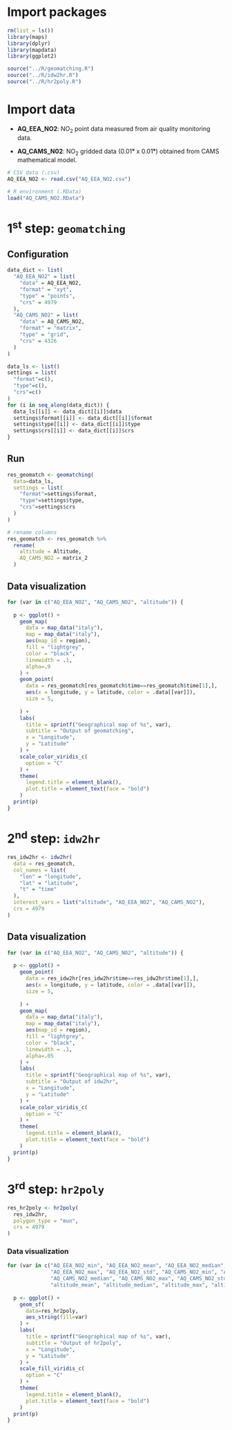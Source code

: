 # Import packages

```r

rm(list = ls())
library(maps)
library(dplyr)
library(mapdata)
library(ggplot2)

source("../R/geomatching.R")
source("../R/idw2hr.R")
source("../R/hr2poly.R")
```

# Import data

-   **AQ_EEA_NO2**: NO~2~ point data measured from air quality monitoring data.

-   **AQ_CAMS_N02**: NO~2~ gridded data (0.01**°** x 0.01**°**) obtained from CAMS mathematical model.

```r

# CSV data (.csv)
AQ_EEA_NO2 <- read.csv("AQ_EEA_NO2.csv")

# R environment (.RData)
load("AQ_CAMS_NO2.RData")
```

# 1^st^ step: `geomatching`

## Configuration

```r

data_dict <- list(
  "AQ_EEA_NO2" = list(
    "data" = AQ_EEA_NO2,
    "format" = "xyt",
    "type" = "points",
    "crs" = 4979
  ),
  "AQ_CAMS_NO2" = list(
    "data" = AQ_CAMS_NO2,
    "format" = "matrix",
    "type" = "grid",
    "crs" = 4326
  )
)

data_ls <- list()
settings = list(
  "format"=c(),
  "type"=c(),
  "crs"=c()
)
for (i in seq_along(data_dict)) {
  data_ls[[i]] <- data_dict[[i]]$data
  settings$format[[i]] <- data_dict[[i]]$format
  settings$type[[i]] <- data_dict[[i]]$type
  settings$crs[[i]] <- data_dict[[i]]$crs
}
```

## Run

```r

res_geomatch <- geomatching(
  data=data_ls,
  settings = list(
    "format"=settings$format,
    "type"=settings$type,
    "crs"=settings$crs
  )
)

# rename columns
res_geomatch <- res_geomatch %>%
  rename(
    altitude = Altitude,
    AQ_CAMS_NO2 = matrix_2
  )
```

## Data visualization

```r

for (var in c("AQ_EEA_NO2", "AQ_CAMS_NO2", "altitude")) {
  
  p <- ggplot() +
    geom_map(
      data = map_data("italy"),
      map = map_data("italy"),
      aes(map_id = region),
      fill = "lightgrey",
      color = "black",
      linewidth = .1,
      alpha=.9
    ) + 
    geom_point(
      data = res_geomatch[res_geomatch$time==res_geomatch$time[1],],
      aes(x = longitude, y = latitude, color = .data[[var]]),
      size = 5,
      
    ) +
    labs(
      title = sprintf("Geographical map of %s", var),
      subtitle = "Output of geomatching",
      x = "Longitude",
      y = "Latitude"
    ) + 
    scale_color_viridis_c(
      option = "C"
    ) +
    theme(
      legend.title = element_blank(),
      plot.title = element_text(face = "bold")
    ) 
  print(p)
}
```

# 2^nd^ step: `idw2hr`

```r

res_idw2hr <- idw2hr(
  data = res_geomatch,
  col_names = list(
    "lon" = "longitude",
    "lat" = "latitude",
    "t" = "time"
  ),
  interest_vars = list("altitude", "AQ_EEA_NO2", "AQ_CAMS_NO2"),
  crs = 4979
)
```

## Data visualization

```r

for (var in c("AQ_EEA_NO2", "AQ_CAMS_NO2", "altitude")) {
  
  p <- ggplot() +
    geom_point(
      data = res_idw2hr[res_idw2hr$time==res_idw2hr$time[1],],
      aes(x = longitude, y = latitude, color = .data[[var]]),
      size = 5,
      
    ) +
    geom_map(
      data = map_data("italy"),
      map = map_data("italy"),
      aes(map_id = region),
      fill = "lightgrey",
      color = "black",
      linewidth = .1,
      alpha=.05
    ) +
    labs(
      title = sprintf("Geographical map of %s", var),
      subtitle = "Output of idw2hr",
      x = "Longitude",
      y = "Latitude"
    ) + 
    scale_color_viridis_c(
      option = "C"
    ) +
    theme(
      legend.title = element_blank(),
      plot.title = element_text(face = "bold")
    ) 
  print(p)
}
```

# 3^rd^ step: `hr2poly`

```r

res_hr2poly <- hr2poly(
  res_idw2hr,
  polygon_type = "mun",
  crs = 4979
)
```

### Data visualization

```r

for (var in c("AQ_EEA_NO2_min", "AQ_EEA_NO2_mean", "AQ_EEA_NO2_median",
              "AQ_EEA_NO2_max", "AQ_EEA_NO2_std", "AQ_CAMS_NO2_min", "AQ_CAMS_NO2_mean",
              "AQ_CAMS_NO2_median", "AQ_CAMS_NO2_max", "AQ_CAMS_NO2_std", "altitude_min", 
              "altitude_mean", "altitude_median", "altitude_max", "altitude_std")) {
  
  p <- ggplot() +
    geom_sf(
      data=res_hr2poly,
      aes_string(fill=var)
    ) +
    labs(
      title = sprintf("Geographical map of %s", var),
      subtitle = "Output of hr2poly",
      x = "Longitude",
      y = "Latitude"
    ) + 
    scale_fill_viridis_c(
      option = "C"
    ) +
    theme(
      legend.title = element_blank(),
      plot.title = element_text(face = "bold")
    )
  print(p)
}
```
